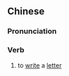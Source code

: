 {{also|修书}}
==Chinese==
{{zh-forms|s=修书}}

===Pronunciation===
{{zh-pron
|m=xiūshū
|cat=v
}}

===Verb===
{{zh-verb}}

# {{lb|zh|archaic}} to [[write]] a [[letter]]